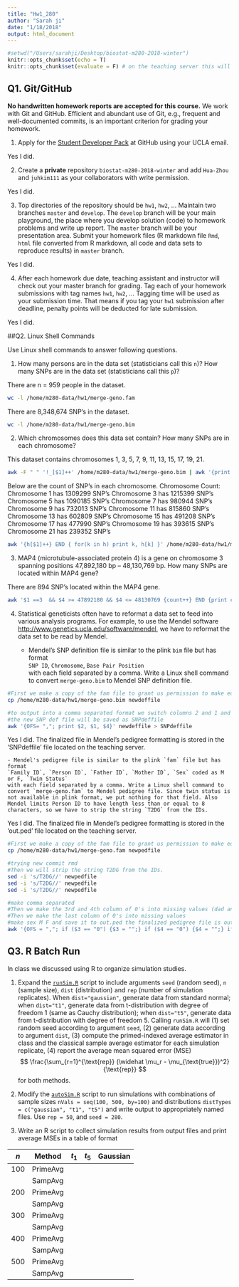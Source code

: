 ```yaml
---
title: "Hw1_280"
author: "Sarah ji"
date: "1/18/2018"
output: html_document
---
```


```r
#setwd("/Users/sarahji/Desktop/biostat-m280-2018-winter")
knitr::opts_chunk$set(echo = T)
knitr::opts_chunk$set(evaluate = F) # on the teaching server this will be true since i have the files there
```

## Q1. Git/GitHub

**No handwritten homework reports are accepted for this course.** We work with Git and GitHub. Efficient and abundant use of Git, e.g., frequent and well-documented commits, is an important criterion for grading your homework.

1. Apply for the [Student Developer Pack](https://education.github.com/pack) at GitHub using your UCLA email.

Yes I did.

2. Create a **private** repository `biostat-m280-2018-winter` and add `Hua-Zhou` and `juhkim111` as your collaborators with write permission.

Yes I did.

3. Top directories of the repository should be `hw1`, `hw2`, ... Maintain two branches `master` and `develop`. The `develop` branch will be your main playground, the place where you develop solution (code) to homework problems and write up report. The `master` branch will be your presentation area. Submit your homework files (R markdown file `Rmd`, `html` file converted from R markdown, all code and data sets to reproduce results) in `master` branch.

Yes I did.

4. After each homework due date, teaching assistant and instructor will check out your master branch for grading. Tag each of your homework submissions with tag names `hw1`, `hw2`, ... Tagging time will be used as your submission time. That means if you tag your `hw1` submission after deadline, penalty points will be deducted for late submission.

Yes I did.

##Q2. Linux Shell Commands

Use Linux shell commands to answer following questions.

1. How many persons are in the data set (statisticians call this `n`)? How many SNPs are in the data set (statisticians call this `p`)?

There are n = 959 people in the dataset. 

```bash
wc -l /home/m280-data/hw1/merge-geno.fam
```

There are 8,348,674 SNP's in the dataset.

```bash
wc -l /home/m280-data/hw1/merge-geno.bim
```


2. Which chromosomes does this data set contain? How many SNPs are in each chromosome?

This dataset contains chromosomes 1, 3, 5, 7, 9, 11, 13, 15, 17, 19, 21.


```bash
awk -F " " '!_[$1]++' /home/m280-data/hw1/merge-geno.bim | awk '{print $1}'
```

Below are the count of SNP's in each chromosome.
Chromosome Count:
Chromosome 1 has 1309299 SNP's
Chromosome 3 has 1215399 SNP's
Chromosome 5 has 1090185 SNP's
Chromosome 7 has 980944 SNP's
Chromosome 9 has 732013 SNP's
Chromosome 11 has 815860 SNP's
Chromosome 13 has 602809 SNP's
Chromosome 15 has 491208 SNP's
Chromosome 17 has 477990 SNP's
Chromosome 19 has 393615 SNP's
Chromosome 21 has 239352 SNP's

```bash
awk '{h[$1]++} END { for(k in h) print k, h[k] }' /home/m280-data/hw1/merge-geno.bim | sort -n

```

3. MAP4 (microtubule-associated protein 4) is a gene on chromosome 3 spanning positions 47,892,180 bp – 48,130,769 bp. How many SNPs are located within MAP4 gene?

There are 894 SNP's located within the MAP4 gene.

```bash
awk '$1 ==3  && $4 >= 47892180 && $4 <= 48130769 {count++} END {print count}' /home/m280-data/hw1/merge-geno.bim
```

4. Statistical geneticists often have to reformat a data set to feed into various analysis programs. For example, to use the Mendel software <http://www.genetics.ucla.edu/software/mendel>, we have to reformat the data set to be read by Mendel.

      - Mendel's SNP definition file is similar to the plink `bim` file but has format  
      `SNP ID`, `Chromosome`, `Base Pair Position`  
      with each field separated by a comma. Write a Linux shell command to convert `merge-geno.bim` to Mendel SNP definition file. 
      
```bash
#First we make a copy of the fam file to grant us permission to make edits!
cp /home/m280-data/hw1/merge-geno.bim newdeffile

#to output into a comma separated format we switch columns 2 and 1 and then skip 3 and print straight to 4 as mendel format requires
#the new SNP def file will be saved as SNPdeffile
awk '{OFS= ","; print $2, $1, $4}' newdeffile > SNPdeffile
```
    
Yes I did. The finalized file in Mendel's pedigree formatting is stored in the 'SNPdeffile' file located on the teaching server.
    
    - Mendel's pedigree file is similar to the plink `fam` file but has format  
    `Family ID`, `Person ID`, `Father ID`, `Mother ID`, `Sex` coded as M or F, `Twin Status`  
    with each field separated by a comma. Write a Linux shell command to convert `merge-geno.fam` to Mendel pedigree file. Since twin status is not available in plink format, we put nothing for that field. Also Mendel limits Person ID to have length less than or equal to 8 characters, so we have to strip the string `T2DG` from the IDs. 

Yes I did. The finalized file in Mendel's pedigree formatting is stored in the 'out.ped' file located on the teaching server.

```bash
#First we make a copy of the fam file to grant us permission to make edits!
cp /home/m280-data/hw1/merge-geno.fam newpedfile

#trying new commit rmd
#Then we will strip the string T2DG from the IDs.
sed -i 's/T2DG//' newpedfile
sed -i 's/T2DG//' newpedfile
sed -i 's/T2DG//' newpedfile

#make comma separated 
#Then we make the 3rd and 4th column of 0's into missing values (dad and mom id = 0 is missing in .fam files)
#Then we make the last column of 0's into missing values
#make sex M F and save it to out.ped the finalized pedigree file is out.ped
awk '{OFS = ","; if ($3 == "0") {$3 = "";} if ($4 == "0") {$4 = "";} if ($6 == "0") {$6 = "";} if ($5 == "1") {$5 = "M";} else if ($5 == "2") {$5 = "F";} else {$5 = "0";} print;}' newpedfile > out.ped 

```

## Q3. R Batch Run

In class we discussed using R to organize simulation studies. 

1. Expand the [`runSim.R`](http://hua-zhou.github.io/teaching/biostatm280-2018winter/slides/02-linux/runSim.R) script to include arguments `seed` (random seed), `n` (sample size), `dist` (distribution) and `rep` (number of simulation replicates). When `dist="gaussian"`, generate data from standard normal; when `dist="t1"`, generate data from t-distribution with degree of freedom 1 (same as Cauchy distribution); when `dist="t5"`, generate data from t-distribution with degree of freedom 5. Calling `runSim.R` will (1) set random seed according to argument `seed`, (2) generate data according to argument `dist`, (3) compute the primed-indexed average estimator in class and the classical sample average estimator for each simulation replicate, (4) report the average mean squared error (MSE)
$$
  \frac{\sum_{r=1}^{\text{rep}} (\widehat \mu_r - \mu_{\text{true}})^2}{\text{rep}}
$$
for both methods.


2. Modify the [`autoSim.R`](http://hua-zhou.github.io/teaching/biostatm280-2018winter/slides/02-linux/autoSim.R) script to run simulations with combinations of sample sizes `nVals = seq(100, 500, by=100)` and distributions `distTypes = c("gaussian", "t1", "t5")` and write output to appropriately named files. Use `rep = 50`, and `seed = 280`. 

3. Write an R script to collect simulation results from output files and print average MSEs in a table of format

| $n$ | Method   | $t_1$ | $t_5$ | Gaussian |
|-----|----------|-------|-------|----------|
| 100 | PrimeAvg |       |       |          |
|     | SampAvg  |       |       |          |
| 200 | PrimeAvg |       |       |          |
|     | SampAvg  |       |       |          |
| 300 | PrimeAvg |       |       |          |
|     | SampAvg  |       |       |          |
| 400 | PrimeAvg |       |       |          |
|     | SampAvg  |       |       |          |
| 500 | PrimeAvg |       |       |          |
|     | SampAvg  |       |       |          |
